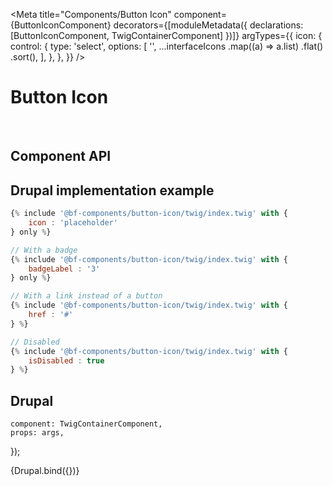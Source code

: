 
<Meta
    title="Components/Button Icon"
    component={ButtonIconComponent}
    decorators={[moduleMetadata({ declarations: [ButtonIconComponent, TwigContainerComponent] })]}
    argTypes={{
        icon: {
            control: {
                type: 'select',
                options: [
                    '',
                    ...interfaceIcons
                        .map((a) => a.list)
                        .flat()
                        .sort(),
                ],
            },
        },
    }}
/>

# Button Icon

<br />

## Component API

<ArgsTable of={ButtonIconComponent} />

## Drupal implementation example

```jsx
{% include '@bf-components/button-icon/twig/index.twig' with {
    icon : 'placeholder'
} only %}

// With a badge
{% include '@bf-components/button-icon/twig/index.twig' with {
    badgeLabel : '3'
} only %}

// With a link instead of a button
{% include '@bf-components/button-icon/twig/index.twig' with {
    href : '#'
} %}

// Disabled
{% include '@bf-components/button-icon/twig/index.twig' with {
    isDisabled : true
} %}
```

## Drupal

    component: TwigContainerComponent,
    props: args,
});

<Canvas withSource="none">
    <Story
        name="Drupal"
        height="300px"
        args={{
            elementPath: 'components/button-icon/_doc/template.drupal',
            icon: 'cart',
            isDisabled: undefined,
            label: 'Cart',
        }}
    >
        {Drupal.bind({})}
    </Story>
</Canvas>

